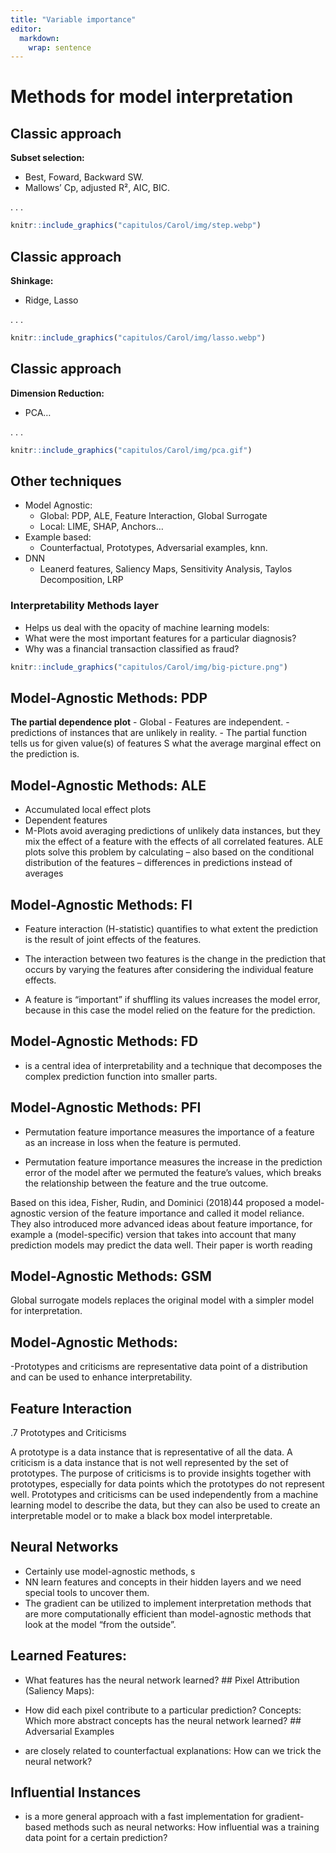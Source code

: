 ```yaml
---
title: "Variable importance"
editor: 
  markdown: 
    wrap: sentence
---
```


# Methods for model interpretation

## Classic approach

**Subset selection:**

-   Best, Foward, Backward SW.
-   Mallows' Cp, adjusted R², AIC, BIC.

. . .

```r
knitr::include_graphics("capitulos/Carol/img/step.webp")
```

## Classic approach

**Shinkage:**

-   Ridge, Lasso

. . .

```r
knitr::include_graphics("capitulos/Carol/img/lasso.webp")
```

## Classic approach

**Dimension Reduction:**

-   PCA...

. . .

```r
knitr::include_graphics("capitulos/Carol/img/pca.gif")
```

## Other techniques

-   Model Agnostic:
    -   Global: PDP, ALE, Feature Interaction, Global Surrogate
    -   Local: LIME, SHAP, Anchors...
-   Example based:
    -   Counterfactual, Prototypes, Adversarial examples, knn.
-   DNN
    -   Leanerd features, Saliency Maps, Sensitivity Analysis, Taylos Decomposition, LRP

### Interpretability Methods layer

-  Helps us deal with the opacity of machine learning models:
  - What were the most important features for a particular diagnosis? 
  - Why was a financial transaction classified as fraud?

```r
knitr::include_graphics("capitulos/Carol/img/big-picture.png")
```


## Model-Agnostic Methods: PDP

**The partial dependence plot**
- Global
- Features are independent.
  - predictions of instances that are unlikely in reality.
- The partial function tells us for given value(s) of features S what the average marginal effect on the prediction is.


## Model-Agnostic Methods: ALE

- Accumulated local effect plots
 - Dependent features
 - M-Plots avoid averaging predictions of unlikely data instances, but they mix the effect of a feature with the effects of all correlated features.
ALE plots solve this problem by calculating -- also based on the conditional distribution of the features -- differences in predictions instead of averages
 
## Model-Agnostic Methods: FI

- Feature interaction (H-statistic) quantifies to what extent the prediction is the result of joint effects of the features.
- The interaction between two features is the change in the prediction that occurs by varying the features after considering the individual feature effects.

- A feature is "important" if shuffling its values increases the model error, because in this case the model relied on the feature for the prediction.

## Model-Agnostic Methods: FD

- is a central idea of interpretability and a technique that decomposes the complex prediction function into smaller parts.


## Model-Agnostic Methods: PFI

- Permutation feature importance measures the importance of a feature as an increase in loss when the feature is permuted.

- Permutation feature importance measures the increase in the prediction error of the model after we permuted the feature's values, which breaks the relationship between the feature and the true outcome.


Based on this idea, Fisher, Rudin, and Dominici (2018)44 proposed a model-agnostic version of the feature importance and called it model reliance.
They also introduced more advanced ideas about feature importance, for example a (model-specific) version that takes into account that many prediction models may predict the data well.
Their paper is worth reading

## Model-Agnostic Methods: GSM

Global surrogate models replaces the original model with a simpler model for interpretation.

## Model-Agnostic Methods: 

-Prototypes and criticisms are representative data point of a distribution and can be used to enhance interpretability.

## Feature Interaction

.7 Prototypes and Criticisms

A prototype is a data instance that is representative of all the data.
A criticism is a data instance that is not well represented by the set of prototypes.
The purpose of criticisms is to provide insights together with prototypes, especially for data points which the prototypes do not represent well.
Prototypes and criticisms can be used independently from a machine learning model to describe the data, but they can also be used to create an interpretable model or to make a black box model interpretable.

## Neural Networks

- Certainly use model-agnostic methods, s
- NN learn features and concepts in their hidden layers and we need special tools to uncover them.
- The gradient can be utilized to implement interpretation methods that are more computationally efficient than model-agnostic methods that look at the model "from the outside".

## Learned Features: 

- What features has the neural network learned?
## Pixel Attribution (Saliency Maps): 

- How did each pixel contribute to a particular prediction?
Concepts: Which more abstract concepts has the neural network learned?
## Adversarial Examples 
- are closely related to counterfactual explanations: How can we trick the neural network?

## Influential Instances 
- is a more general approach with a fast implementation for gradient-based methods such as neural networks: How influential was a training data point for a certain prediction?
